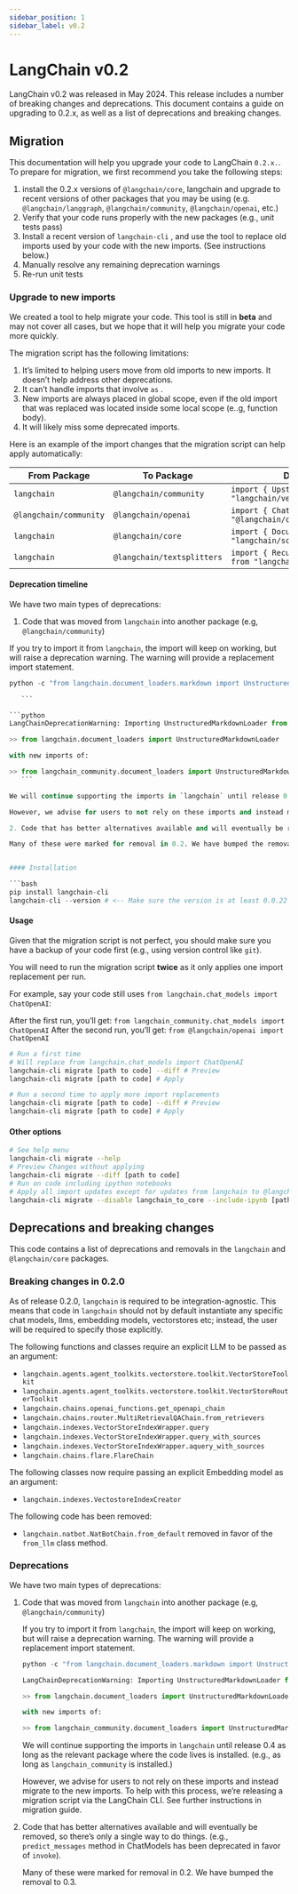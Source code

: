 ```yaml
---
sidebar_position: 1
sidebar_label: v0.2
---
```


# LangChain v0.2

LangChain v0.2 was released in May 2024. This release includes a number of breaking changes and deprecations. This document contains a guide on upgrading to 0.2.x, as well as a list of deprecations and breaking changes.

## Migration

This documentation will help you upgrade your code to LangChain `0.2.x.`. To prepare for migration, we first recommend you take the following steps:

1. install the 0.2.x versions of `@langchain/core`, langchain and upgrade to recent versions of other packages that you may be using (e.g. `@langchain/langgraph`, `@langchain/community`, `@langchain/openai`, etc.)
2. Verify that your code runs properly with the new packages (e.g., unit tests pass)
3. Install a recent version of `langchain-cli` , and use the tool to replace old imports used by your code with the new imports. (See instructions below.)
4. Manually resolve any remaining deprecation warnings
5. Re-run unit tests

### Upgrade to new imports

We created a tool to help migrate your code. This tool is still in **beta** and may not cover all cases, but
we hope that it will help you migrate your code more quickly.

The migration script has the following limitations:

1. It’s limited to helping users move from old imports to new imports. It doesn’t help address other deprecations.
2. It can’t handle imports that involve `as` .
3. New imports are always placed in global scope, even if the old import that was replaced was located inside some local scope (e..g, function body).
4. It will likely miss some deprecated imports.

Here is an example of the import changes that the migration script can help apply automatically:


| From Package        | To Package                    | Deprecated Import                                                          | New Import                                                                          |
|------------------------|----------------------------|----------------------------------------------------------------------------|-------------------------------------------------------------------------------------|
| `langchain`            | `@langchain/community`     | `import { UpstashVectorStore } from "langchain/vectorstores/upstash"`      | `import { UpstashVectorStore } from "@langchain/community/vectorstores/upstash"`    |
| `@langchain/community` | `@langchain/openai`        | `import { ChatOpenAI } from "@langchain/community/chat_models/openai"`     | `import { ChatOpenAI } from "@langchain/openai"`                                    |
| `langchain`            | `@langchain/core`          | `import { Document } from "langchain/schema/document"`                     | `import { Document } from "@langchain/core/documents"`                              |
| `langchain`            | `@langchain/textsplitters` | `import { RecursiveCharacterTextSplitter } from "langchain/text_splitter"` | `import { RecursiveCharacterTextSplitter } from "@langchain/textsplitters"`         |


#### Deprecation timeline

We have two main types of deprecations:

1. Code that was moved from `langchain` into another package (e.g, `@langchain/community`)

If you try to import it from `langchain`, the import will keep on working, but will raise a deprecation warning. The warning will provide a replacement import statement.

 ```python
 python -c "from langchain.document_loaders.markdown import UnstructuredMarkdownLoader"

    ```

 ```python
 LangChainDeprecationWarning: Importing UnstructuredMarkdownLoader from langchain.document_loaders is deprecated. Please replace deprecated imports:

 >> from langchain.document_loaders import UnstructuredMarkdownLoader

 with new imports of:

 >> from langchain_community.document_loaders import UnstructuredMarkdownLoader
    ```

We will continue supporting the imports in `langchain` until release 0.4 as long as the relevant package where the code lives is installed. (e.g., as long as `langchain_community` is installed.)

However, we advise for users to not rely on these imports and instead migrate to the new imports. To help with this process, we’re releasing a migration script via the LangChain CLI. See further instructions in migration guide.

2. Code that has better alternatives available and will eventually be removed, so there’s only a single way to do things. (e.g., `predict_messages` method in ChatModels has been deprecated in favor of `invoke`).

Many of these were marked for removal in 0.2. We have bumped the removal to 0.3.


#### Installation

```bash
pip install langchain-cli
langchain-cli --version # <-- Make sure the version is at least 0.0.22
```

#### Usage

Given that the migration script is not perfect, you should make sure you have a backup of your code first (e.g., using version control like `git`).

You will need to run the migration script **twice** as it only applies one import replacement per run.

For example, say your code still uses `from langchain.chat_models import ChatOpenAI`:

After the first run, you’ll get: `from langchain_community.chat_models import ChatOpenAI`
After the second run, you’ll get: `from @langchain/openai import ChatOpenAI`

```bash
# Run a first time
# Will replace from langchain.chat_models import ChatOpenAI
langchain-cli migrate [path to code] --diff # Preview
langchain-cli migrate [path to code] # Apply

# Run a second time to apply more import replacements
langchain-cli migrate [path to code] --diff # Preview
langchain-cli migrate [path to code] # Apply
```

#### Other options

```bash
# See help menu
langchain-cli migrate --help
# Preview Changes without applying
langchain-cli migrate --diff [path to code]
# Run on code including ipython notebooks
# Apply all import updates except for updates from langchain to @langchain/core
langchain-cli migrate --disable langchain_to_core --include-ipynb [path to code]
```

## Deprecations and breaking changes

This code contains a list of deprecations and removals in the `langchain` and `@langchain/core` packages.

### Breaking changes in 0.2.0

As of release 0.2.0, `langchain` is required to be integration-agnostic. This means that code in `langchain`  should not by default instantiate any specific chat models, llms, embedding models, vectorstores etc; instead, the user will be required to specify those explicitly.

The following functions and classes require an explicit LLM to be passed as an argument:

- `langchain.agents.agent_toolkits.vectorstore.toolkit.VectorStoreToolkit`
- `langchain.agents.agent_toolkits.vectorstore.toolkit.VectorStoreRouterToolkit`
- `langchain.chains.openai_functions.get_openapi_chain`
- `langchain.chains.router.MultiRetrievalQAChain.from_retrievers`
- `langchain.indexes.VectorStoreIndexWrapper.query`
- `langchain.indexes.VectorStoreIndexWrapper.query_with_sources`
- `langchain.indexes.VectorStoreIndexWrapper.aquery_with_sources`
- `langchain.chains.flare.FlareChain`



The following classes now require passing an explicit Embedding model as an argument:

- `langchain.indexes.VectostoreIndexCreator`

The following code has been removed:

- `langchain.natbot.NatBotChain.from_default` removed in favor of the `from_llm` class method.


### Deprecations

We have two main types of deprecations:

1. Code that was moved from `langchain` into another package (e.g, `@langchain/community`)

    If you try to import it from `langchain`, the import will keep on working, but will raise a deprecation warning. The warning will provide a replacement import statement.

    ```python
    python -c "from langchain.document_loaders.markdown import UnstructuredMarkdownLoader"
    ```

    ```python
    LangChainDeprecationWarning: Importing UnstructuredMarkdownLoader from langchain.document_loaders is deprecated. Please replace deprecated imports:

    >> from langchain.document_loaders import UnstructuredMarkdownLoader

    with new imports of:

    >> from langchain_community.document_loaders import UnstructuredMarkdownLoader
    ```

    We will continue supporting the imports in `langchain` until release 0.4 as long as the relevant package where the code lives is installed. (e.g., as long as `langchain_community` is installed.)

    However, we advise for users to not rely on these imports and instead migrate to the new imports. To help with this process, we’re releasing a migration script via the LangChain CLI. See further instructions in migration guide.

2. Code that has better alternatives available and will eventually be removed, so there’s only a single way to do things. (e.g., `predict_messages` method in ChatModels has been deprecated in favor of `invoke`).

    Many of these were marked for removal in 0.2. We have bumped the removal to 0.3.